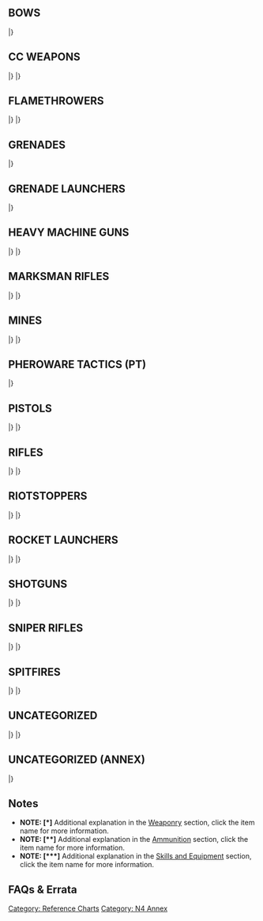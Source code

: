 {{section-reference-charts}}


==BOWS==
{{n4onlyitem}}
{{n4}}
{{weapon}}
{{weaponrow|Tactical Bow|+3|0|-6|--|--|--|--|PH|1|DA|ARM|[[Anti-materiel]], [[Silent]]}}
{{weaponrow|Viral Tactical Bow|+3|0|-6|--|--|--|--|PH|1|DA + SHOCK|BTS|[[Silent]]}}
|}
{{n4end}}


==CC WEAPONS==
{{c1}}
{{weapon}}
{{weaponrow|AP CC Weapon| | | | | | | |PH|1|AP|ARM|[[CC]]}}
{{weaponrow|CC Weapon| | | | | | | |PH|1|N|ARM|[[CC]]}}
{{weaponrow|DA CC Weapon| | | | | | | |PH|1|DA|ARM|[[CC]]}}
{{weaponrow|Monofilament CC Weapon| | | | | | | |12|1|N|ARM|[[ARM&#61;0]], [[CC]], [[State Trait | State:]] [[Dead]]}}
{{weaponrow|PARA CC Weapon| | | | | | | |--|1|PARA|PH-6|[[CC]], [[Non-Lethal]], [[State Trait | State:]] [[Immobilized-A]]}}
|}
{{c1end}}{{n4}}
{{weapon}}
{{weaponrow|AP CC Weapon| | | | | | | |PH|1|AP|ARM|[[CC]]}}
{{weaponrow|AP + DA CC Weapon| | | | | | | |PH|1|AP + DA|ARM|[[Anti-materiel]], [[CC]]}}
{{weaponrow|AP + Shock CC Weapon| | | | | | | |PH|1|AP + SHOCK|ARM|[[CC]]}}
{{weaponrow|CC Weapon| | | | | | | |PH|1|N|ARM|[[CC]]}}
{{weaponrow|DA CC Weapon| | | | | | | |PH|1|DA|ARM|[[Anti-materiel]], [[CC]]}}
{{weaponrow|E/M CC Weapon| | | | | | | |PH|1|N+E/M|BTS|[[CC]], [**]}}
{{weaponrow|EXP CC Weapon| | | | | | | |PH|1|EXP|ARM|[[Anti-materiel]], [[CC]]}}
{{weaponrow|Monofilament CC Weapon| | | | | | | |12|1|N|ARM|[[ARM&#61;0]], [[CC]], [[State Trait | State:]] [[Dead]]}}
{{weaponrow|PARA CC Weapon| | | | | | | |--|1|PARA|PH-6|[[CC]], [[State Trait | State:]] [[IMM-A]], [[Non-Lethal]]}}
{{weaponrow|Shock CC Weapon| | | | | | | |PH|1|SHOCK|ARM|[[CC]]}}
{{weaponrow|T2 CC Weapon| | | | | | | |PH|1|T2|ARM|[[Anti-materiel]], [[CC]]}}
{{weaponrow|[[Trench-Hammer]] (Thrown Mode)|0|--|--|--|--|--|--|13|1|DA|ARM|[[Anti-materiel]], [[Throwing Weapon]], [[Disposable (3)]], [*]}}
{{weaponrow|[[Trench-Hammer]] (CC Mode)| | | | | | | |PH|1|DA|ARM|[[Anti-materiel]], [[CC]], [[Disposable (3)]], [*]}}
{{weaponrow|Viral CC Weapon| | | | | | | |PH|1|DA + SHOCK|BTS|[[CC]]}}
{{weaponrow|[[Vorpal CC Weapon]] (Thrown Mode)|+3|--|--|--|--|--|--|12|1|N|ARM|[[Throwing Weapon]], [[ARM&#61;0]], [[State Trait | State:]] [[Dead]], [*]}}
{{weaponrow|[[Vorpal CC Weapon]] (CC Mode)| | | | | | | |12|1|N|ARM|[[ARM&#61;0]], [[CC]], [[State Trait | State:]] [[Dead]], [*]}}
|}
{{n4end}}


==FLAMETHROWERS==
{{c1}}
{{weapon}}
{{weaponrow|Heavy Flamethrower| | | | | | | |14|1|N|ARM|[[Continuous Damage]], [[Direct Template (Large Teardrop)]]}}
{{weaponrow|Light Flamethrower| | | | | | | |13|1|N|ARM|[[Continuous Damage]], [[Direct Template (Small Teardrop)]]}}
|}
{{c1end}}{{n4}}
{{weapon}}
{{weaponrow|Heavy Flamethrower| | | | | | | |14|1|N|ARM|[[Traits#Intuitive_Attack | Intuitive Attack]], [[Continuous Damage]], [[Direct Template (Large Teardrop)]]}}
{{weaponrow|Light Flamethrower| | | | | | | |13|1|N|ARM|[[Traits#Intuitive_Attack | Intuitive Attack]], [[Continuous Damage]], [[Direct Template (Small Teardrop)]]}}
|}
{{n4end}}


==GRENADES==
{{n4onlyitem}}
{{n4}}
{{weapon}}
{{weaponrow|[[Eclipse]] Grenades|+3|-3|--|--|--|--|--|--|1|ECLIPSE|--|[[Traits#Speculative_Attack | Speculative Attack]], [[Throwing Weapon]], [[Impact Template (Circular)]], [[Non-Lethal]], [[Reflective]], [[Targetless]], [**]}}
{{weaponrow|[[E/M]] Grenades|+3|-3|--|--|--|--|--|13|1|E/M|BTS|[[Traits#Speculative_Attack | Speculative Attack]], [[Throwing Weapon]], [[Impact Template (Circular)]], [[Non-Lethal]], [**]}}
{{weaponrow|Grenades|+3|-3|--|--|--|--|--|13|1|N|ARM|[[Traits#Speculative_Attack | Speculative Attack]], [[Throwing Weapon]], [[Impact Template (Circular)]]}}
{{weaponrow|[[Smoke]] Grenades|+3|-3|--|--|--|--|--|--|1|Smoke|--|[[Traits#Speculative_Attack | Speculative Attack]], [[Throwing Weapon]], [[Impact Template (Circular)]], [[Non-Lethal]], [[Targetless]], [**]}}
|}
{{n4end}}


==GRENADE LAUNCHERS==
{{n4onlyitem}}
{{n4}}
{{weapon}}
{{weaponrow|[[Eclipse]] Grenade Launcher|0|0|0|-3|-6|-6|--|-|1|ECLIPSE|--|[[Traits#Speculative_Attack | Speculative Attack]], [[Non-Lethal]], [[Impact Template (Circular)]], [[Reflective]], [[Targetless]], [**]}}
{{weaponrow|[[E/M]] Grenade Launcher|0|0|0|-3|-6|-6|--|13|1|E/M|BTS|[[Traits#Speculative_Attack | Speculative Attack]], [[Non-Lethal]], [[Impact Template (Circular)]], [**]}}
{{weaponrow|Grenade Launcher|0|0|0|-3|-6|-6|--|13|1|N|ARM|[[Traits#Speculative_Attack | Speculative Attack]], [[Impact Template (Circular)]]}}
{{weaponrow|[[Smoke]] Grenade Launcher|0|0|0|-3|-6|-6|--|--|1|Smoke|--|[[Traits#Speculative_Attack | Speculative Attack]], [[Non-Lethal]], [[Impact Template (Circular)]], [[Targetless]], [**]}}
|}
{{n4end}}


==HEAVY MACHINE GUNS==
{{c1}}
{{weapon}}
{{weaponrow|AP Heavy Machine Gun|-3|0|+3|+3|-3|-3|--|15|4|AP|ARM|}}
{{weaponrow|Heavy Machine Gun|-3|0|+3|+3|-3|-3|--|15|4|N|ARM|}}
{{weaponrow|MULTI Heavy Machine Gun (Burst Mode)|-3|0|+3|+3|-3|-3|--|15|4|AP|ARM|}}
{{weaponrow|MULTI Heavy Machine Gun (Anti-materiel Mode)|-3|0|+3|+3|-3|-3|--|15|1|EXP|ARM|}}
|}
{{c1end}}{{n4}}
{{weapon}}
{{weaponrow|AP Heavy Machine Gun|-3|0|+3|+3|-3|-3|--|15|4|AP|ARM|[[Suppressive Fire]]}}
{{weaponrow|Heavy Machine Gun|-3|0|+3|+3|-3|-3|--|15|4|N|ARM|[[Suppressive Fire]]}}
{{weaponrow|MULTI Heavy Machine Gun (Burst Mode)|-3|0|+3|+3|-3|-3|--|15|4|AP / SHOCK|ARM|[[Suppressive Fire]]}}
{{weaponrow|MULTI Heavy Machine Gun (Anti-materiel Mode)|-3|0|+3|+3|-3|-3|--|15|1|EXP|ARM|[[Anti-materiel]]}}
|}
{{n4end}}


==MARKSMAN RIFLES==
{{c1}}
{{weapon}}
{{weaponrow|AP Marksman Rifle|-3|+3|+3|-3|-3|-6|--|13|3|AP|ARM|}}
{{weaponrow|Marksman Rifle|-3|+3|+3|-3|-3|-6|--|13|3|N|ARM|}}
|}
{{c1end}}{{n4}}
{{weapon}}
{{weaponrow|AP Marksman Rifle|-3|+3|+3|-3|-3|-6|--|13|3|AP|ARM|[[Suppressive Fire]]}}
{{weaponrow|K1 Marksman Rifle|-3|+3|+3|-3|-3|-6|--|13|3|N|ARM|[[Anti-materiel]], [[ARM&#61;0]], [[Suppressive Fire]]}}
{{weaponrow|Marksman Rifle|-3|+3|+3|-3|-3|-6|--|13|3|N|ARM|[[Suppressive Fire]]}}
{{weaponrow|MULTI Marksman Rifle (Burst Mode)|-3|+3|+3|-3|-3|-6|--|13|3|AP / SHOCK|ARM|[[Suppressive Fire]]}}
{{weaponrow|MULTI Marksman Rifle (Anti-materiel Mode)|-3|+3|+3|-3|-3|-6|--|13|1|DA|ARM|[[Anti-materiel]]}}
{{weaponrow|Shock Marksman Rifle|-3|+3|+3|-3|-3|-6|--|13|3|SHOCK|ARM|[[Suppressive Fire]]}}
{{weaponrow|T2 Marksman Rifle|-3|+3|+3|-3|-3|-6|--|13|3|T2|ARM|[[Anti-materiel]], [[Suppressive Fire]]}}
{{weaponrow|Viral Marksman Rifle|-3|+3|+3|-3|-3|-6|--|13|3|DA + Shock|BTS|[[Suppressive Fire]]}}
|}
{{n4end}}

==MINES==
{{c1}}
{{weapon}}
{{weaponrow|[[Mines | Anti-personnel Mine]]| | | | | | | |13|1|N|ARM|[[Concealed]], [[Deployable]], [[Direct Template (Small Teardrop)]], [[Disposable (3)]], [*]}}
|}
{{c1end}}{{n4}}
{{weapon}}
{{weaponrow|AP [[Mines]]| | | | | | | |13|1|AP|ARM|[[Traits#Intuitive_Attack | Intuitive Attack]], [[Concealed]], [[Disposable (3)]], [[Direct Template (Small Teardrop)]], [[Deployable]], [*]}}
{{weaponrow|[[Chest Mines]] (CC Mode)| | | | | | | |13|1|SHOCK|ARM|[[CC Attack (+3)]], [[Disposable (2)]]}}
{{weaponrow|[[Chest Mines]] (BS Mode)| | | | | | | |13|1|SHOCK|ARM|[[Traits#Intuitive_Attack | Intuitive Attack]], [[Disposable (2)]], [[Direct Template (Small Teardrop)]], [[Double Shot]]}}
{{weaponrow|[[Cybermines]]| | | | | | | |15|1|--|BTS|[[Comms Attack]], [[Traits#Intuitive_Attack | Intuitive Attack]], [[Concealed]], [[Disposable (3)]], [[Non-Lethal]], [[Direct Template (Small Teardrop)]], [[Deployable]], [*]}}
{{weaponrow|[[Drop Bears]] (Throwing Weapon)|+3|-3|--|--|--|--|--|--|1|--|--|[[Throwing Weapon]], [[Traits#Speculative_Attack | Speculative Attack]], [[Disposable (3)]], [[Targetless]], [*]}}
{{weaponrow|[[Drop Bears]] (Deployable Weapon)| | | | | | | |13|1|SHOCK|ARM|[[Traits#Intuitive_Attack | Intuitive Attack]], [[Disposable (3)]], [[Direct Template (Small Teardrop)]], [[Deployable]], [*]}}
{{weaponrow|E/M [[Mines]]| | | | | | | |13|1|E/M|BTS|[[Traits#Intuitive_Attack | Intuitive Attack]], [[Concealed]], [[Disposable (3)]], [[Direct Template (Small Teardrop)]], [[Non-Lethal]], [[Deployable]], [**]}}
{{weaponrow|[[Mine Dispenser]]|0|+3|-3|-6|-6|-6|--|--|1|--|--|[[Traits#Speculative_Attack | Speculative Attack]], [[Disposable (2)]], [[Double Shot]], [[Targetless]], [*]}}
{{weaponrow|Monofilament [[Mines]]| | | | | | | |12|1|N|ARM|[[Traits#Intuitive_Attack | Intuitive Attack]], [[Concealed]], [[Disposable (3)]], [[Direct Template (Small Teardrop)]], [[Deployable]], [[ARM&#61;0]], [[State Trait | State:]] [[Dead]]. [*]}}
{{weaponrow|Shock [[Mines]]| | | | | | | |13|1|SHOCK|ARM|[[Traits#Intuitive_Attack | Intuitive Attack]], [[Concealed]], [[Disposable (3)]], [[Direct Template (Small Teardrop)]], [[Deployable]], [*]}}
{{weaponrow|Viral [[Mines]]| | | | | | | |13|1|DA + SHOCK|BTS|[[Traits#Intuitive_Attack | Intuitive Attack]], [[Concealed]], [[Disposable (3)]], [[Direct Template (Small Teardrop)]], [[Deployable]], [*]}}
{{weaponrow|[[WildParrot]]| | | | | | | |13|1|E/M|BTS|[[Traits#Intuitive_Attack | Intuitive Attack]], [[Disposable (1)]], [[Direct Template (Small Teardrop)]], [[Deployable]], [[Perimeter]]. [*]}}
|}
{{n4end}}

== PHEROWARE TACTICS (PT) ==
{{n4annex}}
{{n4}}
{{weapon}}
{{weaponrow|PT: Endgame| | | | | | | |13|2|AP|BTS|[[BioWeapon]], [[Comms Attack]], [[No LoF]], [[Technical Weapon]], [[Traits#Zone_of_Control | Zone of Control]]}}
{{weaponrow|PT: Eraser| | | | | | | |14|2|DA|BTS|[[BioWeapon]], [[Comms Attack]], [[No LoF]], [[Non-Lethal]], [[State Trait | State:]] [[Isolated]], [[Technical Weapon]], [[Traits#Zone_of_Control | Zone of Control]]}}
{{weaponrow|PT: Mirrorball| | | | | | | |--|1|ECLIPSE|--|[[Comms Attack]], [[No LoF]], [[Non-Lethal]], [[Reflective]], [[Targetless]], [[Technical Weapon]], [[Impact Template (Circular)]], [[Traits#Zone_of_Control | Zone of Control]]}}
|}
{{n4end}}

==PISTOLS==
{{c1}}
{{weapon}}
{{weaponrow|Heavy [[Pistol]] (Burst Mode)|+3|0|-6|--|--|--|--|14|2|N|ARM|[*]}}
{{weaponrow|Heavy [[Pistol]] (CC Mode)| | | | | | | |14|1|N|ARM|[[CC]], [*]}}
{{weaponrow|[[Pistol]] (Burst Mode)|+3|0|-6|--|--|--|--|11|2|N|ARM|[*]}}
{{weaponrow|[[Pistol]] (CC Mode)| | | | | | | |11|1|N|ARM|[[CC]], [*]}}
|}
{{c1end}}{{n4}}
{{weapon}}
{{weaponrow|AP Heavy [[Pistol]] (Burst Mode)|+3|0|-6|--|--|--|--|14|2|AP|ARM|[*]}}
{{weaponrow|AP Heavy [[Pistol]] (CC Mode)| | | | | | | |14|1|AP|ARM|[[CC]], [*]}}
{{weaponrow|Assault [[Pistol]] (Burst Mode)|+3|0|-6|--|--|--|--|13|4|N|ARM|[*]}}
{{weaponrow|Assault [[Pistol]] (CC Mode)| | | | | | | |13|1|N|ARM|[[CC]], [*]}}
{{weaponrow|Breaker [[Pistol]] (Burst Mode)|+3|0|-6|--|--|--|--|12|2|AP|BTS|[*]}}
{{weaponrow|Breaker [[Pistol]] (CC Mode)| | | | | | | |12|1|AP|BTS|[[CC]], [*]}}
{{weaponrow|Heavy [[Pistol]] (Burst Mode)|+3|0|-6|--|--|--|--|14|2|SHOCK|ARM|[*]}}
{{weaponrow|Heavy [[Pistol]] (CC Mode)| | | | | | | |14|1|SHOCK|ARM|[[CC]], [*]}}
{{weaponrow|MULTI [[Pistol]] (Burst Mode)|+3|0|-6|--|--|--|--|13|2|AP / SHOCK|ARM|[*]}}
{{weaponrow|MULTI [[Pistol]] (Anti-materiel Mode)|+3|0|-6|--|--|--|--|13|1|DA|ARM|[[Anti-materiel]], [*]}}
{{weaponrow|MULTI [[Pistol]] (CC Mode)| | | | | | | |13|1|AP / SHOCK / DA|ARM|[[Anti-Materiel]] (DA), [[CC]], [*]}}
{{weaponrow|[[Pistol]] (Burst Mode)|+3|0|-6|--|--|--|--|11|2|N|ARM|[*]}}
{{weaponrow|[[Pistol]] (CC Mode)| | | | | | | |11|1|N|ARM|[[CC]], [*]}}
{{weaponrow|Stun [[Pistol]] (Burst Mode)|+3|0|-6|--|--|--|--|11|2|Stun|BTS|[[Non-Lethal]], [*]}}
{{weaponrow|Stun [[Pistol]] (CC Mode)| | | | | | | |11|1|Stun|BTS|[[CC]], [[Non-Lethal]], [*]}}
{{weaponrow|Viral [[Pistol]] (Burst Mode)|+3|0|-6|--|--|--|--|12|2|DA + SHOCK|BTS|[*]}}
{{weaponrow|Viral [[Pistol]] (CC Mode)| | | | | | | |12|1|DA + SHOCK|BTS|[[CC]], [*]}}
|}
{{n4end}}


==RIFLES==
{{c1}}
{{weapon}}
{{weaponrow|AP Rifle|0|+3|-3|-3|-6|-6|--|13|3|AP|ARM|}}
{{weaponrow|Breaker Combi Rifle|+3|+3|-3|-3|-6|-6|--|13|3|AP|BTS|}}
{{weaponrow|Combi Rifle|+3|+3|-3|-3|-6|-6|--|13|3|N|ARM|}}
{{weaponrow| MULTI Rifle (Burst Mode)|+3|+3|-3|-3|-6|-6|--|13|3|AP|ARM|}}
{{weaponrow| MULTI Rifle (Anti-materiel Mode)|+3|+3|-3|-3|-6|-6|--|13|1|DA|ARM|}}
{{weaponrow|Rifle|0|+3|-3|-3|-6|-6|--|13|3|N|ARM|}}
|}
{{c1end}}{{n4}}
{{weapon}}
{{weaponrow|AP Rifle|0|+3|-3|-3|-6|-6|--|13|3|AP|ARM|[[Suppressive Fire]]}}
{{weaponrow|Breaker Rifle|0|+3|-3|-3|-6|-6|--|13|3|AP|BTS|[[Suppressive Fire]]}}
{{weaponrow|Breaker Combi Rifle|+3|+3|-3|-3|-6|-6|--|13|3|AP|BTS|[[Suppressive Fire]]}}
{{weaponrow|Combi Rifle|+3|+3|-3|-3|-6|-6|--|13|3|N|ARM|[[Suppressive Fire]]}}
{{weaponrow|K1 Combi Rifle|+3|+3|-3|-3|-6|-6|--|13|3|N|ARM|[[Anti-materiel]], [[ARM&#61;0]], [[Suppressive Fire]]}}
{{weaponrow|MULTI Rifle (Burst Mode)|+3|+3|-3|-3|-6|-6|--|13|3|AP / SHOCK|ARM|[[Suppressive Fire]]}}
{{weaponrow|MULTI Rifle (Anti-materiel Mode)|+3|+3|-3|-3|-6|-6|--|13|1|DA|ARM|[[Anti-materiel]]}}
{{weaponrow|Plasma Rifle (Blast Mode)|+3|+3|-3|-3|-6|-6|--|13|3|N|[[Combined Saving Roll | ARM+BTS]]|[[Suppressive Fire]], [[Impact Template (Circular)]]}}
{{weaponrow|Plasma Rifle (Hit Mode)|+3|+3|-3|-3|-6|-6|--|14|3|N|[[Combined Saving Roll | ARM+BTS]]|[[Suppressive Fire]]}}
{{weaponrow|Rifle|0|+3|-3|-3|-6|-6|--|13|3|N|ARM|[[Suppressive Fire]]}}
{{weaponrow|T2 Rifle|0|+3|-3|-3|-6|-6|--|13|3|T2|ARM|[[Anti-materiel]], [[Suppressive Fire]]}}
{{weaponrow|Viral Combi Rifle|+3|+3|-3|-3|-6|-6|--|13|3|DA + SHOCK|BTS|[[Suppressive Fire]]}}
{{weaponrow|Viral Rifle|0|+3|-3|-3|-6|-6|--|13|3|DA + SHOCK|BTS|[[Suppressive Fire]]}}
|}
{{n4end}}


==RIOTSTOPPERS==
{{c1}}
{{weapon}}
{{weaponrow|Heavy Riotstopper| | | | | | | |--|1|PARA|PH-6|[[Direct Template (Large Teardrop)]], [[Non-Lethal]], [[State Trait | State:]] [[Immobilized-A]]}}
{{weaponrow|Light Riotstopper| | | | | | | |--|1|PARA|PH-6|[[Direct Template (Small Teardrop)]], [[Non-Lethal]], [[State Trait | State:]] [[Immobilized-A]]}}
|}
{{c1end}}{{n4}}
{{weapon}}
{{weaponrow|Heavy Riotstopper| | | | | | | |--|1|PARA|PH-6|[[State Trait | State:]] [[IMM-A]], [[Non-Lethal]], [[Direct Template (Large Teardrop)]]}}
{{weaponrow|Light Riotstopper| | | | | | | |--|1|PARA|PH-6|[[State Trait | State:]] [[IMM-A]], [[Non-Lethal]], [[Direct Template (Small Teardrop)]]}}
|}
{{n4end}}


==ROCKET LAUNCHERS==
{{c1}}
{{weapon}}
{{weaponrow|Heavy Rocket Launcher (Hit Mode)|-3|0|+3|+3|-3|-3|--|15|2|N|ARM|[[Continuous Damage]]}}
|}
{{c1end}}{{n4}}
{{weapon}}
{{weaponrow|Heavy Rocket Launcher (Blast Mode)|-3|0|+3|+3|-3|-3|--|14|2|N|ARM|[[Continuous Damage]], [[Impact Template (Circular)]]}}
{{weaponrow|Heavy Rocket Launcher (Hit Mode)|-3|0|+3|+3|-3|-3|--|15|2|N|ARM|[[Continuous Damage]]}}
{{weaponrow|Light Rocket Launcher (Blast Mode)|0|+3|+3|-3|-6|-6|--|13|2|N|ARM|[[Continuous Damage]], [[Impact Template (Circular)]]}}
{{weaponrow|Light Rocket Launcher (Hit Mode)|0|+3|+3|-3|-6|-6|--|14|2|N|ARM|[[Continuous Damage]]}}
|}
{{n4end}}

==SHOTGUNS==
{{c1}}
{{weapon}}
{{weaponrow|Boarding Shotgun (Hit Mode)|+6|0|-3|--|--|--|--|14|2|AP|ARM|}}
{{weaponrow|Boarding Shotgun (Blast Mode)| | | | | | | |14|2|N|ARM|[[Direct Template (Small Teardrop)]]}}
{{weaponrow|Light Shotgun (Hit Mode)|+6|0|-3|--|--|--|--|13|2|N|ARM|}}
{{weaponrow|Light Shotgun (Blast Mode)| | | | | | | |13|2|N|ARM|[[Direct Template (Small Teardrop)]]}}
|}
{{c1end}}{{n4}}
{{weapon}}
{{weaponrow|Boarding Shotgun (Hit Mode)|+6|0|-3|--|--|--|--|14|2|AP|ARM|}}
{{weaponrow|Boarding Shotgun (Blast Mode)| | | | | | | |14|2|N|ARM|[[Direct Template (Small Teardrop)]]}}
{{weaponrow|T2 Boarding Shotgun (Hit Mode)|+6|0|-3|--|--|--|--|14|2|T2|ARM|[[Anti-materiel]]}}
{{weaponrow|T2 Boarding Shotgun (Blast Mode)| | | | | | | |14|2|N|ARM|[[Direct Template (Small Teardrop)]]}}
{{weaponrow|Heavy Shotgun (Hit Mode)|+6|0|-3|--|--|--|--|15|2|AP|ARM|}}
{{weaponrow|Heavy Shotgun (Blast Mode)| | | | | | | |15|2|N|ARM|[[Direct Template (Small Teardrop)]]}}
{{weaponrow|Light Shotgun (Hit Mode)|+6|0|-3|--|--|--|--|13|2|N|ARM|}}
{{weaponrow|Light Shotgun (Blast Mode)| | | | | | | |13|2|N|ARM|[[Direct Template (Small Teardrop)]]}}
{{weaponrow|Vulkan Shotgun (Hit Mode)|+6|0|-3|--|--|--|--|14|2|AP|ARM|}}
{{weaponrow|Vulkan Shotgun (Blast Mode)| | | | | | | |14|2|N|ARM|[[Continuous Damage]], [[Direct Template (Small Teardrop)]]}}
|}
{{n4end}}


==SNIPER RIFLES==
{{c1}}
{{weapon}}
{{weaponrow|AP Sniper Rifle|-3|0|+3|+3|+3|+3|-3|15|2|AP|ARM|}}
{{weaponrow|MULTI Sniper Rifle (Burst Mode)|-3|0|+3|+3|+3|+3|-3|15|2|AP|ARM|}}
{{weaponrow| MULTI Sniper Rifle (Anti-materiel Mode)|-3|0|+3|+3|+3|+3|-3|15|1|DA|ARM|}}
{{weaponrow|Sniper Rifle|-3|0|+3|+3|+3|+3|-3|15|2|N|ARM|}}
|}
{{c1end}}{{n4}}
{{weapon}}
{{weaponrow|AP Sniper Rifle|-3|0|+3|+3|+3|+3|-3|15|2|AP|ARM|}}
{{weaponrow|K1 Sniper Rifle|-3|0|+3|+3|+3|+3|-3|13|2|N|ARM|[[Anti-materiel]], [[ARM&#61;0]]}}
{{weaponrow|MULTI Sniper Rifle (Burst Mode)|-3|0|+3|+3|+3|+3|-3|15|2|AP / SHOCK|ARM|}}
{{weaponrow|MULTI Sniper Rifle (Anti-materiel Mode)|-3|0|+3|+3|+3|+3|-3|15|2|DA|ARM|[[Anti-materiel]]}}
{{weaponrow|Plasma Sniper Rifle (Blast Mode)|-3|0|+3|+3|+3|+3|-3|14|2|N|[[Combined Saving Roll | ARM+BTS]]|[[Impact Template (Circular)]]}}
{{weaponrow|Plasma Sniper Rifle (Hit Mode)|-3|0|+3|+3|+3|+3|-3|15|2|N|[[Combined Saving Roll | ARM+BTS]]|}}
{{weaponrow|Sniper Rifle|-3|0|+3|+3|+3|+3|-3|15|2|SHOCK|ARM|}}
{{weaponrow|T2 Sniper Rifle|-3|0|+3|+3|+3|+3|-3|15|2|T2|ARM|[[Anti-materiel]]}}
{{weaponrow|Viral Sniper Rifle|-3|0|+3|+3|+3|+3|-3|15|2|DA + SHOCK|BTS|}}
|}
{{n4end}}


==SPITFIRES==
{{c1}}
{{weapon}}
{{weaponrow|AP Spitfire|0|+3|+3|-3|-6|-6|--|14|4|AP|ARM|}}
{{weaponrow|Spitfire|0|+3|+3|-3|-6|-6|--|14|4|N|ARM|}}
|}
{{c1end}}{{n4}}
{{weapon}}
{{weaponrow|AP Spitfire|0|+3|+3|-3|-6|-6|--|14|4|AP|ARM|[[Suppressive Fire]]}}
{{weaponrow|Spitfire|0|+3|+3|-3|-6|-6|--|14|4|N|ARM|[[Suppressive Fire]]}}
|}
{{n4end}}


==UNCATEGORIZED==
{{c1}}
{{weapon}}
{{weaponrow|Chain Colt| | | | | | | |13|1|N|ARM|[[Direct Template (Small Teardrop)]]}}
{{weaponrow|Chain Rifle| | | | | | | |13|1|N|ARM|[[Direct Template (Large Teardrop)]]}}
{{weaponrow|[[Discover]]|+3|0|0|0|-3|-3|-6| | | | |[*]}}
{{weaponrow|Feuerbach|-3|0|+3|+3|0|0|--|14|2|AP + DA|ARM|}}
{{weaponrow|Hyper Rapid Magnetic Cannon|-3|0|+3|+3|0|0|--|15|5|AP|ARM|}}
{{weaponrow|[[MediKit]]|+3|0|-6|--|--|--|--|--|1|--|--|[[Non-Lethal]], [*]}}
{{weaponrow|Missile Launcher|-3|0|0|+3|+3|-3|-3|14|1|AP + EXP|ARM|}}
{{weaponrow|Mk12|0|+3|+3|-3|-6|-6|--|15|3|N|ARM|}}
{{weaponrow|Nanopulser| | | | | | | |13|1|N|BTS|[[Direct Template (Small Teardrop)]]}}
{{weaponrow|Red Fury|0|+3|+3|-3|-3|-6|--|13|4|N|ARM|}}
{{weaponrow|Submachine Gun|+3|0|-3|-6|--|--|--|13|3|AP|ARM|}}
|}
{{c1end}}{{n4}}
{{weapon}}
{{weaponrow|Adhesive Launcher|0|+3|-3|-3|-6|-6|--|--|1|PARA|PH-6|[[Non-Lethal]]}}
{{weaponrow|Akrylat-kanone|-3|0|+3|+3|-3|-3|--|--|1|PARA|PH-6|[[Disposable (2)]], [[State Trait | State:]] [[IMM-A]], [[Non-Lethal]]}}
{{weaponrow|Blitzen|-3|0|+3|+3|-3|-3|--|14|1|E/M|BTS|[[Disposable (2)]], [[Non-Lethal]], [**]}}
{{weaponrow|Chain-colt| | | | | | | |13|1|N|ARM|[[Traits#Intuitive_Attack | Intuitive Attack]], [[Direct Template (Small Teardrop)]]}}
{{weaponrow|Chain Rifle| | | | | | | |13|1|N|ARM|[[Traits#Intuitive_Attack | Intuitive Attack]], [[Direct Template (Large Teardrop)]]}}
{{weaponrow|Contender|0|+3|-3|-3|-6|-6|--|13|1|DA|ARM|[[Anti-materiel]]}}
{{weaponrow|[[CrazyKoala]]| | | | | | | |15|1|SHOCK|ARM|[[Disposable (2)]], [[Boost]], [[Perimeter]], [[Deployable]], [*]}}
{{weaponrow|Deactivator|+6|+3|-6|--|--|--|--|--|1|--|--|[[Technical Weapon]], [[BS Attack]], [***]}}
{{weaponrow|[[Discover]]|+3|0|0|0|-3|-3|-6|--|--|--|--|[***]}}
{{weaponrow|[[D-Charges]] (Deployable Mode)| | | | | | | |14|1|AP + EXP|ARM|[[Anti-materiel]], [[Disposable (3)]], [[Deployable]], [*]}}
{{weaponrow|[[D-Charges]] (CC Mode)| | | | | | | |14|1|AP + EXP|ARM|[[Anti-materiel]], [[CC]], [[Disposable (3)]], [*]}}
{{weaponrow|E/Marat| | | | | | | |13|1|E/M|BTS|[[Traits#Intuitive_Attack | Intuitive Attack]], [[Non-Lethal]], [[Direct Template (Large Teardrop)]], [**]}}
{{weaponrow|E/Mitter|0|+3|-3|-3|-6|-6|--|13|1|E/M|BTS|[[Non-Lethal]], [**]}}
{{weaponrow|[[FastPanda]]| | | | | | | |--|1|--|--|[[Disposable (1)]], [[Indiscriminate]], [[Perimeter]], [[Deployable]], [[Traits#Zone_of_Control | Zone of Control]], [***]}}
{{weaponrow|Feuerbach (Blast Mode)|-3|0|+3|+3|0|0|--|14|1|EXP|ARM|[[Anti-materiel]]}}
{{weaponrow|Feuerbach (Burst Mode)|-3|0|+3|+3|0|0|--|14|2|AP + DA|ARM|[[Anti-materiel]]}}
{{weaponrow|Flammenspeer (Blast Mode)|-3|0|+3|+3|-3|-3|--|14|1|N|ARM|[[Continuous Damage]], [[Disposable (2)]], [[Impact Template (Circular)]]}}
{{weaponrow|Flammenspeer (Hit Mode)|-3|0|+3|+3|-3|-3|--|15|1|N|ARM|[[Continuous Damage]], [[Disposable (2)]]}}
{{weaponrow|Flash Pulse|0|+3|+3|-3|-3|-3|-6|13|1|Stun|BTS|[[Technical Weapon]], [[Non-Lethal]]}}
{{weaponrow|Forward Observer|0|0|0|-3|-3|-3|-6|--|2|--|--|[[Technical Weapon]], [[State Trait | State:]] [[Targeted]], [[Non-Lethal]], [***]}}
{{weaponrow|Gizmokit|+3|0|-6|--|--|--|--|--|1|--|--|[[Non-Lethal]], [***]}}
{{weaponrow|Hyper-rapid Magnetic Cannon (Burst Mode)|-3|0|+3|+3|0|0|--|15|5|AP / SHOCK|ARM|[[Suppressive Fire]]}}
{{weaponrow|Hyper-rapid Magnetic Cannon (Anti-materiel Mode)|-3|0|+3|+3|0|0|--|15|1|DA|ARM|[[Anti-materiel]]}}
{{weaponrow|Jammer| | | | | | | |13|1|N|BTS|[[Technical Weapon]], [[Comms Attack]], [[Traits#Intuitive_Attack | Intuitive Attack]], [[Disposable (2)]], [[State Trait | State:]] [[Isolated]], [[Non-Lethal]], [[No LoF]], [[Traits#Zone_of_Control | Zone of Control]]}}
{{weaponrow|Katyusha MRL|0|+3|-3|-3|-3|-6|--|14|1|DA|ARM|[[Anti-materiel]], [[Traits#Speculative_Attack | Speculative Attack]], [[Impact Template (Circular)]]}}
{{weaponrow|[[MadTraps]]| | | | | | | |--|1|PARA|PH-6|[[Disposable (2)]], [[Boost]], [[Non-Lethal]], [[Perimeter]], [[Deployable]], [*]}}
{{weaponrow|Medikit|+3|0|-6|--|--|--|--|--|1|--|--|[[Non-Lethal]], [***]}}
{{weaponrow|Missile Launcher (Hit Mode)|-3|0|0|+3|+3|-3|-3|14|1|AP + EXP|ARM|[[Anti-materiel]]}}
{{weaponrow|Missile Launcher (Blast Mode)|-3|0|0|+3|+3|-3|-3|14|1|EXP|ARM|[[Anti-materiel]], [[Impact Template (Circular)]]}}
{{weaponrow|Mk12|0|+3|+3|-3|-6|-6|--|15|3|N|ARM|[[Suppressive Fire]]}}
{{weaponrow|Nanopulser| | | | | | | |13|1|N|BTS|[[Direct Template (Small Teardrop)]]}}
{{weaponrow|Ohotnik|-3|+3|+3|+3|0|-6|-6|14|2|AP|ARM|}}
{{weaponrow|Panzerfaust|-3|0|+3|+3|-3|-3|--|14|1|AP + EXP|ARM|[[Anti-materiel]], [[Disposable (2)]]}}
{{weaponrow|Pitcher|0|+3|-3|-6|-6|--|--|--|1|--|--|[[Traits#Speculative_Attack | Speculative Attack]], [[Disposable (2)]], [[Indiscriminate]], [[Non-Lethal]], [[Targetless]]}}
{{weaponrow|Plasma Carbine (Blast Mode)|+3|+3|-3|-3|-6|--|--|13|2|N|[[Combined Saving Roll | ARM+BTS]]|[[Impact Template (Circular)]]}}
{{weaponrow|Plasma Carbine (Hit Mode)|+3|+3|-3|-3|-6|--|--|14|2|N|[[Combined Saving Roll | ARM+BTS]]|}}
{{weaponrow|Portable Autocannon|-3|0|+3|+3|-3|-3|--|15|2|AP + EXP|ARM|[[Anti-materiel]]}}
{{weaponrow|Pulzar| | | | | | | |13|1|N|BTS|[[Traits#Intuitive_Attack | Intuitive Attack]], [[Direct Template (Large Teardrop)]]}}
{{weaponrow|Red Fury|0|+3|+3|-3|-3|-6|--|13|4|SHOCK|ARM|[[Suppressive Fire]]}}
{{weaponrow|[[Sepsitor]]| | | | | | | |WIP|1|--|BTS|[[Traits#Intuitive_Attack | Intuitive Attack]], [[Disposable (2)]], [[Direct Template (Large Teardrop)]], [[State Trait | State:]] [[Sepsitorized]], [*] {{seefaq}} }}
{{weaponrow|[[Sepsitor]] Plus| | | | | | | |WIP|1|--|BTS|[[Traits#Intuitive_Attack | Intuitive Attack]], [[Direct Template (Large Teardrop)]], [[State Trait | State:]] [[Sepsitorized]], [*] {{seefaq}} }}
{{weaponrow|Submachine Gun|+3|0|-3|-6|--|--|--|13|3|AP / SHOCK|ARM|[[Suppressive Fire]]}}
{{weaponrow|Suppressive Fire Mode|0|0|-3|--|--|--|--|*|3|*|*|[***]}}
{{weaponrow|[[SymbioBug]]| | | | | | | |13|1|N|BTS|[[Disposable (2)]], [[State Trait | State:]] [[Targeted]], [[Boost]], [[Perimeter]], [[Deployable]], [*]}}
{{weaponrow|Uragan MRL (Blast Mode)|0|+3|-3|-3|-3|-6|--|14|3|AP + SHOCK|ARM|[[Traits#Speculative_Attack | Speculative Attack]], [[Impact Template (Circular)]], [[Burst: Single Target]]}}
{{weaponrow|Uragan MRL (Hit Mode)|0|+3|-3|-3|-3|-6|--|15|3|AP + SHOCK|ARM|[[Burst: Single Target]]}}
{{weaponrow|Zapper| | | | | | | |13|1|E/M|BTS|[[Traits#Intuitive_Attack | Intuitive Attack]], [[Non-Lethal]], [[Direct Template (Small Teardrop)]], [**]}}
|}
{{n4end}}

== UNCATEGORIZED (ANNEX)==
{{n4annex}}
{{n4}}
{{weapon}}
{{weaponrow|Phero-Booster (Burst Mode)|0|+3|+3|-3|-3|-6|--|14|2|N|BTS|[[BioWeapon]], [[Comms Attack]], [[State Trait | State:]] [[Targeted]], [[Technical Weapon]]}}
{{weaponrow|Phero-Booster (Hit Mode)|0|+3|+3|-3|-3|-6|--|16|1|N|BTS|[[BioWeapon]], [[Comms Attack]], [[State Trait | State:]] [[Targeted]], [[Technical Weapon]]}}
|}
{{n4end}}


== Notes ==
* '''NOTE: [*]''' Additional explanation in the [[Weaponry]] section, click the item name for more information.
* '''NOTE: [**]''' Additional explanation in the [[Ammunition]] section, click the item name for more information.
* '''NOTE: [***]''' Additional explanation in the [[Skills and Equipment]] section, click the item name for more information.


== FAQs & Errata ==

{{faqbox |
type = faq |
title = N4 FAQ |
version = 1.0, Jan 2021 |
q = Q: How does Immunity (Total) interact with Plasma Weapons, and with Sepsitor? |
a = A: Immunity (Total) cancels the special effects of any ammunition, considering them Normal Ammunition. Plasma weapons use Normal Ammunition, but their Saving Roll is ARM+BTS, so one ARM and one BTS Saving Roll will be made. Sepsitor should have the State: Sepsitorized Trait, and therefore does not work against targets with Immunity (Total). |
related = [[Combined Saving Roll]], [[Immunity]], [[Sepsitor]], [[Weapon Chart]] }}


{{section-reference-charts}}



[[Category: Reference Charts]]
[[Category: N4 Annex]]